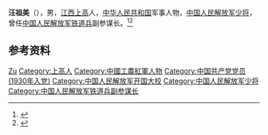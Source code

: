'''汪祖美'''（{{bd|1915年||1993年}}），男，[[江西|江西]][[上高|上高]]人，[[中华人民共和国|中华人民共和国]]军事人物，[[中国人民解放军少将|中国人民解放军少将]]，曾任[[中国人民解放军铁道兵|中国人民解放军铁道兵]]副参谋长。<ref>{{Cite book|title=中国抗日战争人物大词典|author=刘景泉主编; 沈久泉, 王凯捷, 李卓副主编|publisher=天津大学出版社|year=1999|isbn=|location=|pages=}}</ref><ref>{{Cite book|title=中华军事人物大辞典|author=吴如蒿著; 陈策才, 张光彩, 赵功德等副主编|publisher=新华出版社|year=1989|isbn=|location=北京|pages=}}</ref>

== 参考资料 ==
{{reflist}}

{{中国人物小作品}}

{{Authority control}}
{{DEFAULTSORT:Wang汪}}
[[Category:汪姓|Zu]]
[[Category:上高人|Category:上高人]]
[[Category:中國工農紅軍人物|Category:中國工農紅軍人物]]
[[Category:中国共产党党员_(1930年入党)|Category:中国共产党党员 (1930年入党)]]
[[Category:中国人民解放军开国大校|Category:中国人民解放军开国大校]]
[[Category:中国人民解放军少将|Category:中国人民解放军少将]]
[[Category:中国人民解放军铁道兵副参谋长|Category:中国人民解放军铁道兵副参谋长]]